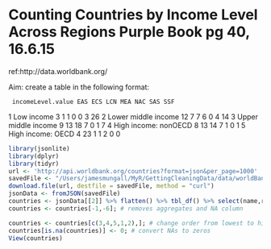 Counting Countries by Income Level Across Regions     Purple Book pg 40, 16.6.15
========================================================
ref:http://data.worldbank.org/

Aim: create a table in the following format:

     incomeLevel.value EAS ECS LCN MEA NAC SAS SSF
1           Low income   3   1   1   0   0   3  26
2  Lower middle income  12   7   7   6   0   4  14
3  Upper middle income   9  13  18   7   0   1   7
4 High income: nonOECD   8  13  14   7   1   0   1
5    High income: OECD   4  23   1   1   2   0   0


```r
library(jsonlite)
library(dplyr)
library(tidyr)
url <- 'http://api.worldbank.org/countries?format=json&per_page=1000'
savedFile <- "/Users/jamesmungall/MyR/GettingCleaningData/data/worldBank/countries.json"
download.file(url, destfile = savedFile, method = "curl")
jsonData <- fromJSON(savedFile)
countries <- jsonData[[2]] %>% flatten() %>% tbl_df() %>% select(name,region.id,incomeLevel.value) %>% count(region.id,incomeLevel.value) %>% spread(key=region.id,value=n)
countries <- countries[-1,-6]; # removes aggregates and NA column

countries <- countries[c(3,4,5,1,2),]; # change order from lowest to highest
countries[is.na(countries)] <- 0; # convert NAs to zeros
View(countries)
```